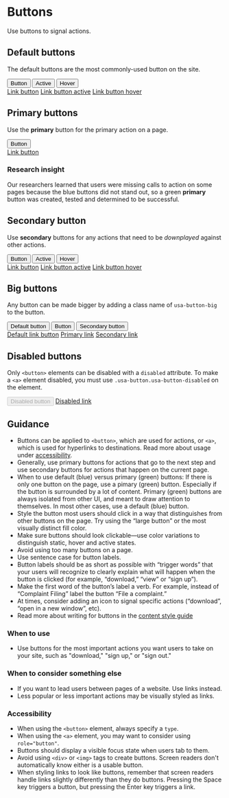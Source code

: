 
<Meta title="Library/Buttons" />

# Buttons

Use buttons to signal actions.

## Default buttons

The default buttons are the most commonly-used button on the site.

<Canvas>
  <div>
    <button type="button" className="usa-button">Button</button>
    <button type="button" className="usa-button usa-button-active">Active</button>
    <button type="button" className="usa-button usa-button-hover">Hover</button>
    <br/>
    <a href="#" className="usa-button">Link button</a>
    <a href="#" className="usa-button usa-button-active">Link button active</a>
    <a href="#" className="usa-button usa-button-hover">Link button hover</a>
  </div>
</Canvas>

## Primary buttons

Use the **primary** button for the primary action on a page.


<Canvas>
  <div>
    <button type="button" class="usa-button-primary va-button-primary">Button</button>
    <br/>
    <a class="usa-button-primary va-button-primary" href="#">Link button</a>
  </div>
</Canvas>


### Research insight

Our researchers learned that users were missing calls to action on some pages because the blue buttons did not stand out, so a green **primary** button was created, tested and determined to be successful.

## Secondary button

Use **secondary** buttons for any actions that need to be _downplayed_ against other actions.


<Canvas>
  <div>
    <button class="usa-button-secondary">Button</button>
    <button class="usa-button-secondary usa-button-active">Active</button>
    <button class="usa-button-secondary usa-button-hover">Hover</button>
    <br/>
    <a href="#" class="usa-button usa-button-secondary">Link button</a>
    <a href="#" class="usa-button usa-button-secondary usa-button-active">Link button active</a>
    <a href="#" class="usa-button usa-button-secondary usa-button-hover">Link button hover</a>
  </div>
</Canvas>

## Big buttons

Any button can be made bigger by adding a class name of `usa-button-big` to the button.


<Canvas>
  <div>
    <button type="button" class="usa-button usa-button-big">Default button</button>
    <button type="button" class="usa-button-primary va-button-primary usa-button-big">Button</button>
    <button class="usa-button-secondary usa-button-big">Secondary button</button>
    <br/>
    <a href="#" class="usa-button usa-button-big">Default link button</a>
    <a href="#" class="usa-button-primary va-button-primary usa-button-big">Primary link</a>
    <a href="#" class="usa-button usa-button-secondary usa-button-big">Secondary link</a>
  </div>
</Canvas>

## Disabled buttons

Only `<button>` elements can be disabled with a `disabled` attribute. To make a `<a>` element disabled, you must use `.usa-button.usa-button-disabled` on the element.


<Canvas>
  <div>
    <button type="button" class="usa-button" disabled>Disabled button</button>
    <a href="#" class="usa-button usa-button-disabled">Disabled link</a>
  </div>
</Canvas>


## Guidance

* Buttons can be applied to `<button>`, which are used for actions,  or `<a>`, which is used for hyperlinks to destinations. Read more about usage under [accessibility](#accessibility).
* Generally, use primary buttons for actions that go to the next step and use secondary buttons for actions that happen on the current page.
* When to use default (blue) versus primary (green) buttons: If there is only one button on the page, use a pimary (green) button. Especially if the button is surrounded by a lot of content. Primary (green) buttons are always isolated from other UI, and meant to draw attention to themselves. In most other cases, use a default (blue) button.
* Style the button most users should click in a way that distinguishes from other buttons on the page. Try using the “large button” or the most visually distinct fill color.
* Make sure buttons should look clickable—use color variations to distinguish static, hover and active states.
* Avoid using too many buttons on a page.
* Use sentence case for button labels.
* Button labels should be as short as possible with “trigger words” that your users will recognize to clearly explain what will happen when the button is clicked (for example, “download,” “view” or “sign up”).
* Make the first word of the button’s label a verb. For example, instead of “Complaint Filing” label the button “File a complaint.”
* At times, consider adding an icon to signal specific actions (“download”, “open in a new window”, etc).
* Read more about writing for buttons in the [content style guide](../content-style-guide/buttons.html)

### When to use

* Use buttons for the most important actions you want users to take on your site, such as "download," "sign up," or "sign out."

### When to consider something else

* If you want to lead users between pages of a website. Use links instead.
* Less popular or less important actions may be visually styled as links.

### Accessibility

* When using the `<button>` element, always specify a `type`.
* When using the `<a>` element, you may want to consider using `role="button"`.
* Buttons should display a visible focus state when users tab to them.
* Avoid using `<div>` or `<img>` tags to create buttons. Screen readers don't automatically know either is a usable button.
* When styling links to look like buttons, remember that screen readers handle links slightly differently than they do buttons. Pressing the Space key triggers a button, but pressing the Enter key triggers a link.
